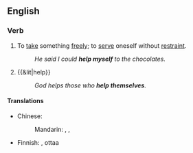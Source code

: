 ==English==

===Verb===
{{infl|en|verb|head=to [[help]] [[oneself]]}}

# {{reflexive}} To [[take]] something [[freely]]; to [[serve]] oneself without [[restraint]].
#: ''He said I could '''help myself''' to the chocolates.''
# {{&lit|help}}
#: ''God helps those who '''help themselves'''.''

====Translations====
{{trans-top|to take something freely}}
* Chinese:
*: Mandarin: {{t|cmn|自己拿|tr=zìjǐ ná|sc=Hani}}, {{t|zh|請便|sc=Hani}}, {{t|zh|请便|tr=qǐngbiàn|sc=Hani}}
{{trans-mid}}
* Finnish: {{t|fi|saada}} {{t|fi|ottaa}}, {{t|fi|voida}} ottaa
{{trans-bottom}}